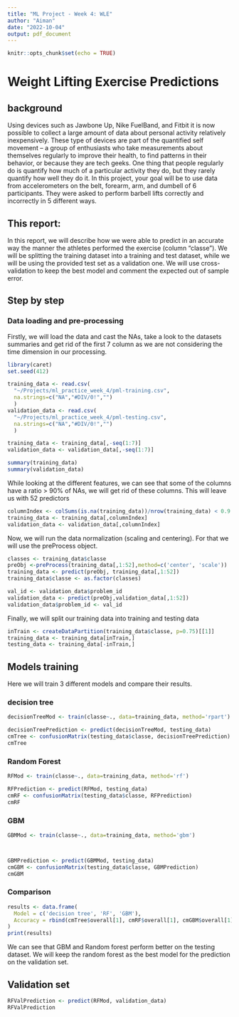 ```yaml
---
title: "ML Project - Week 4: WLE"
author: "Aiman"
date: "2022-10-04"
output: pdf_document
---
```


```r
knitr::opts_chunk$set(echo = TRUE)
```

# Weight Lifting Exercise Predictions
## background

Using devices such as Jawbone Up, Nike FuelBand, and Fitbit it is now possible to collect a large amount of data about personal activity relatively inexpensively. These type of devices are part of the quantified self movement – a group of enthusiasts who take measurements about themselves regularly to improve their health, to find patterns in their behavior, or because they are tech geeks. One thing that people regularly do is quantify how much of a particular activity they do, but they rarely quantify how well they do it. In this project, your goal will be to use data from accelerometers on the belt, forearm, arm, and dumbell of 6 participants. They were asked to perform barbell lifts correctly and incorrectly in 5 different ways.

## This report:
In this report, we will describe how we were able to predict in an accurate way the manner the athletes performed the exercise (column "classe"). We will be splitting the training dataset into a training and test dataset, while we will be using the provided test set as a validation one. We will use cross-validation to keep the best model and comment the expected out of sample error.

## Step by step

### Data loading and pre-processing

Firstly, we will load the data and cast the NAs, take a look to the datasets summaries and get rid of the first 7 column as we are not considering the time dimension in our processing.
```r
library(caret)
set.seed(412)

training_data <- read.csv(
  "~/Projects/ml_practice_week_4/pml-training.csv",
  na.strings=c("NA","#DIV/0!","")
  )
validation_data <- read.csv(
  "~/Projects/ml_practice_week_4/pml-testing.csv",
  na.strings=c("NA","#DIV/0!","")
  )

training_data <- training_data[,-seq(1:7)]
validation_data <- validation_data[,-seq(1:7)]

summary(training_data)
summary(validation_data)
```

While looking at the different features, we can see that some of the columns have a ratio > 90% of NAs, we will get rid of these columns. This will leave us with 52 predictors
```r
columnIndex <- colSums(is.na(training_data))/nrow(training_data) < 0.9
training_data <- training_data[,columnIndex]
validation_data <- validation_data[,columnIndex]
```

Now, we will run the data normalization (scaling and centering). For that we will use the preProcess object.
```r
classes <- training_data$classe
preObj <-preProcess(training_data[,1:52],method=c('center', 'scale'))
training_data <- predict(preObj, training_data[,1:52])
training_data$classe <- as.factor(classes)

val_id <- validation_data$problem_id
validation_data <- predict(preObj,validation_data[,1:52])
validation_data$problem_id <- val_id
```


Finally, we will split our training data into training and testing data

```r
inTrain <- createDataPartition(training_data$classe, p=0.75)[[1]]
training_data <- training_data[inTrain,]
testing_data <- training_data[-inTrain,]
```


## Models training
Here we will train 3 different models and compare their results.

### decision tree
```r
decisionTreeMod <- train(classe~., data=training_data, method='rpart')

decisionTreePrediction <- predict(decisionTreeMod, testing_data)
cmTree <- confusionMatrix(testing_data$classe, decisionTreePrediction)
cmTree
```

### Random Forest
```r
RFMod <- train(classe~., data=training_data, method='rf')

RFPrediction <- predict(RFMod, testing_data)
cmRF <- confusionMatrix(testing_data$classe, RFPrediction)
cmRF
```


### GBM
```r
GBMMod <- train(classe~., data=training_data, method='gbm')



GBMPrediction <- predict(GBMMod, testing_data)
cmGBM <- confusionMatrix(testing_data$classe, GBMPrediction)
cmGBM
```

### Comparison
```r
results <- data.frame(
  Model = c('decision tree', 'RF', 'GBM'),
  Accuracy = rbind(cmTree$overall[1], cmRF$overall[1], cmGBM$overall[1])
)
print(results)
```

We can see that GBM and Random forest perform better on the testing dataset. We will keep the random forest as the best model for the prediction on the validation set.

## Validation set

```r
RFValPrediction <- predict(RFMod, validation_data)
RFValPrediction
```
